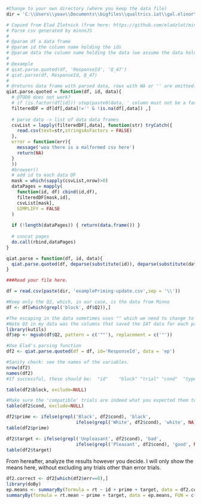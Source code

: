 ```r
#Change to your own directory (where you keep the data file)
dir = 'C:\\Users\\yoav\\Documents\\bigfiles\\qualtrics.iat\\gal.elinor\\raw'
```

```r
# Copied from Elad Zlotnick (from here: https://github.com/eladzlot/minnojs-qiat/blob/master/qiat.R)
# Parse csv generated by minnoJS
#
# @param df a data frame
# @param id the column name holding the ids
# @param data the column name holding the data (we assume the data holds an array of unnested objects)
#
# @example
# qiat.parse.quoted(df, 'ResponseId', 'Q_47')
# qiat.parse(df, ResponseId, Q_47)
#
# @returns data frame with parsed data, rows with NA or '' are omitted.
qiat.parse.quoted = function(df, id, data){
  # @TODO does not work?
  # if (is.factor(df[id])) stop(paste0(data, ' column must not be a factor'))
  filteredDF = df[df[,data]!='' & !is.na(df[,data]) ,]
  
  # parse data -> list of data data frames
  csvList = lapply(filteredDF[,data], function(str) tryCatch({
    read.csv(text=str,stringsAsFactors = FALSE)
  },
  error = function(err){
    message('woa there is a malformed csv here')
    return(NA)
  }
  ))
  #browser()
  # add id to each data DF
  mask = which(sapply(csvList,nrow)>0)
  dataPages = mapply(
    function(id, df) cbind(id,df),
    filteredDF[mask,id],
    csvList[mask],
    SIMPLIFY = FALSE
  )
  
  if (!length(dataPages)) { return(data.frame()) }
  
  # concat pages
  do.call(rbind,dataPages)
}

qiat.parse = function(df, id, data){
  qiat.parse.quoted(df, deparse(substitute(id)), deparse(substitute(data)))
}
```

```r
###Read your file here.

df = read.csv(paste(dir, 'examplePriming-update.csv',sep = '\\'))

#Keep only the Q2, which, in our case, is the data from Minno
df <- df[which(grepl('block', df$Q2)),]

```



```r
#The escaping in the data sometimes uses "" which we need to change to " for the parsing.
#Note Q3 in my data was the columns that saved the IAT data for each participant. It might have a different name in your data. 
library(kutils)
df$ep <- mgsub(df$Q2, pattern = c('""'), replacement = c('"'))
```

```r
#Use Elad's parsing function
df2 <- qiat.parse.quoted(df = df, id='ResponseId', data = 'ep')
```

```r
#Sanity check: see the names of the variables.
nrow(df2)
names(df2)
#If successful, these should be:  "id"    "block" "trial" "cond"  "type"  "cat"   "stim"  "resp"  "err"   "rt"    "fb"    
```

```r
table(df2$block, exclude=NULL)

#Make sure the 'compatible' trials are indeed what you expected them to be.
table(df2$cond, exclude=NULL)
```

```r
df2$prime <- ifelse(grepl('Black', df2$cond), 'black', 
                          ifelse(grepl('White', df2$cond), 'white', NA))
table(df2$prime)

df2$target <- ifelse(grepl('Unpleasant', df2$cond), 'bad', 
                          ifelse(grepl('Pleasant', df2$cond), 'good', NA))
table(df2$target)
```

From hereafter, analyze the results however you decide. I will only show the means here, without excluding any trials other than error trials. 

```r
df2.correct <- df2[which(df2$err==0),]
library(doBy)
ep.means <- summaryBy(formula = rt ~ id + prime + target, data = df2.correct)
summaryBy(formula = rt.mean ~ prime + target, data = ep.means, FUN = c(mean, sd, median))
```
